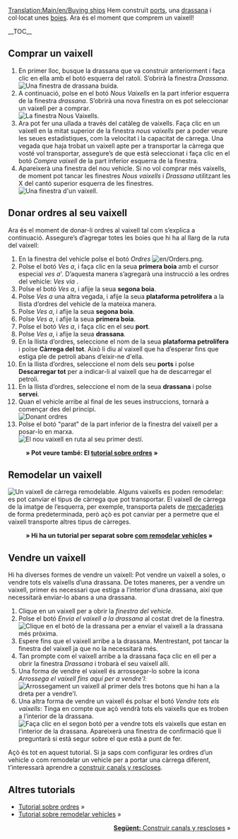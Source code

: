 [[Translation:Main/en/Buying ships]]{{en/-}}{{ca/Tutorial}}
Hem construït [[Main/ca/Construir ports|ports]], una [[Main/ca/Construir drassanes|drassana]] i col·locat unes [[Main/ca/Col·locar boies|boies]]. Ara és el moment que comprem un vaixell!

__TOC__
==Comprar un vaixell==
# En primer lloc, busque la drassana que va construir anteriorment i faça clic en ella amb el botó esquerra del ratolí. S’obrirà la finestra ''Drassana''.<br/>[[File:ca/Buying-ships-1.png|none|frame|Una finestra de drassana buida.]]
# A continuació, polse en el botó ''Nous Vaixells'' en la part inferior esquerra de la finestra ''drassana''. S’obrirà una nova finestra on es pot seleccionar un vaixell per a comprar.<br/>[[File:ca/Buying-ships-2.png|none|frame|La finestra Nous Vaixells.]]
# Ara pot fer una ullada a través del catàleg de vaixells. Faça clic en un vaixell en la mitat superior de la finestra ''nous vaixells'' per a poder veure les seues estadístiques, com la velocitat i la capacitat de càrrega. Una vegada que haja trobat un vaixell apte per a transportar la càrrega que vosté vol transportar, assegure’s de que està seleccionat i faça clic en el botó ''Compra vaixell'' de la part inferior esquerra de la finestra.
# Apareixerà una finestra del nou vehicle. Si no vol comprar més vaixells, de moment pot tancar les finestres ''Nous vaixells'' i ''Drassana'' utilitzant les X del cantó superior esquerra de les finestres.<br/>[[File:ca/Buying-ships-3.png|none|frame|Una finestra d'un vaixell.]]

==Donar ordres al seu vaixell==
Ara és el moment de donar-li ordres al vaixell tal com s’explica a continuació. Assegure’s d’agregar totes les boies que hi ha al llarg de la ruta del vaixell:
#En la finestra del vehicle polse el botó ''Ordres'' [[File:en/Orders.png]].
#Polse el botó ''Ves a'', i faça clic en la seua '''primera boia''' amb el cursor especial ''ves a'''. D’aquesta manera s’agregarà una instrucció a les ordres del vehicle: ''Ves via <nom de la primera boia>''.
#Polse el botó ''Ves a'', i afije la seua '''segona boia'''.
#Polse ''Ves a'' una altra vegada, i afije la seua '''plataforma petrolífera''' a la llista d’ordres del vehicle de la mateixa manera.
#Polse ''Ves a'', i afije la seua '''segona boia'''.
#Polse ''Ves a'', i afije la seua '''primera boia'''.
#Polse el botó ''Ves a'', i faça clic en el seu '''port'''.
#Polse ''Ves a'', i afije la seua '''drassana'''.
#En la llista d’ordres, seleccione el nom de la seua '''plataforma petrolífera''' i polse '''Càrrega del tot'''.  Això li diu al vaixell que ha d’esperar fins que estiga ple de petroli abans d’eixir-ne d'ella.
#En la llista d’ordres, seleccione el nom dels seu '''ports''' i polse '''Descarregar tot''' per a indicar-li al vaixell que ha de descarregar el petroli.
#En la llista d’ordres, seleccione el nom de la seua '''drassana''' i polse '''servei'''.
#Quan el vehicle arribe al final de les seues instruccions, tornarà a començar des del principi.<br/>[[File:ca/Buying-ships-orders.png|frame|none|Donant ordres]]
#Polse el botó "parat" de la part inferior de la finestra del vaixell per a posar-lo en marxa.<br/>[[File:ca/Buying-ships-4.png|frame|none|El nou vaixell en ruta al seu primer destí.]]
:'''&raquo; Pot veure també: El [[Main/ca/Ordres|tutorial sobre ordres]] &raquo;'''

==Remodelar un vaixell==
[[File:ca/Buying-ships-5.png|left|frame|Un vaixell de càrrega remodelable.]]
Alguns vaixells es poden remodelar: es pot canviar el tipus de càrrega que pot transportar. El vaixell de càrrega de la imatge de l’esquerra, per exemple, transporta palets de [[Main/ca/Mercaceries|mercaderies]] de forma predeterminada, però açò es pot canviar per a permetre que el vaixell transporte altres tipus de càrreges.
:'''&raquo; Hi ha un tutorial per separat sobre [[Main/ca/Remodelar vehicles|com remodelar vehicles]] &raquo;'''
{{en/-}}
==Vendre un vaixell==
Hi ha diverses formes de vendre un vaixell: Pot vendre un vaixell a soles, o vendre tots els vaixells d’una drassana. De totes maneres, per a vendre un vaixell, primer és necessari que estiga a l’interior d’una drassana, així que necessitarà enviar-lo abans a una drassana.

# Clique en un vaixell per a obrir la ''finestra del vehicle''.
# Polse el botó ''Envia el vaixell a la drassana'' al costat dret de la finestra.<br/>[[File:ca/Buying-ships-6.png|none|frame|Clique en el botó de la drassana per a enviar el vaixell a la drassana més pròxima.]]
# Espere fins que el vaixell arribe a la drassana. Mentrestant, pot tancar la finestra del vaixell ja que no la necessitarà més.
# Tan prompte com el vaixell arribe a la drassana faça clic en ell per a obrir la finestra ''Drassana'' i trobarà el seu vaixell allí.
# Una forma de vendre el vaixell és arrossegar-lo sobre la icona ''Arrossega el vaixell fins aquí per a vendre'l'':[[File:ca/Buying-ships-7.png|none|frame|Arrossegament un vaixell al primer dels tres botons que hi han a la dreta per a vendre'l.]]
# Una altra forma de vendre un vaixell és polsar el botó ''Vendre tots els vaixells'': Tinga en compte que açò vendrà tots els vaixells que es troben a l’interior de la drassana.<br/>[[File:ca/Buying-ships-8.png|none|frame|Faça clic en el segon botó per a vendre tots els vaixells que estan en l’interior de la drassana. Apareixerà una finestra de confirmació que li preguntarà si està segur sobre el que està a punt de fer.]]

Açò és tot en aquest tutorial. Si ja saps com configurar les ordres d’un vehicle o com remodelar un vehicle per a portar una càrrega diferent, t’interessarà aprendre a [[Main/ca/Construir canals|construir canals y rescloses]].

==Altres tutorials==
*[[Main/ca/Ordres|Tutorial sobre ordres]] &raquo;
*[[Main/ca/Remodelar vehicles|Tutorial sobre remodelar vehicles]] &raquo;

<span style="float: right">[[Main/ca/Construir canals|'''Següent:''' Construir canals y rescloses]] &raquo;</span>